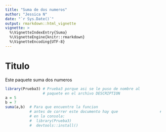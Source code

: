 ```yaml
---
title: "Suma de dos numeros"
author: "Jessica N"
date: "`r Sys.Date()`"
output: rmarkdown::html_vignette
vignette: >
  %\VignetteIndexEntry{Suma}
  %\VignetteEngine{knitr::rmarkdown}
  %\VignetteEncoding{UTF-8}
---
```


# Titulo

Este paquete suma dos numeros

```r
library(Prueba3) # Prueba3 porque asi se le puso de nombre al 
                 # paquete en el archivo DESCRIPTION
a = 5
b = 7 
suma(a,b)  # Para que encuentre la funcion 
           # antes de correr este documento hay que                   # escribir
           # en la consola:
           #  library(Prueba3)
           #  devtools::install()
```



